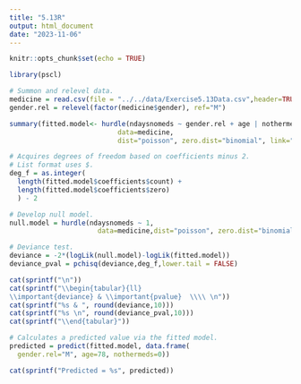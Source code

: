```yaml
---
title: "5.13R"
output: html_document
date: "2023-11-06"
---
```


```r
knitr::opts_chunk$set(echo = TRUE)
```

```r
library(pscl)
```

```r
# Summon and relevel data.
medicine = read.csv(file = "../../data/Exercise5.13Data.csv",header=TRUE,sep=",")
gender.rel = relevel(factor(medicine$gender), ref="M")
```

```r
summary(fitted.model<- hurdle(ndaysnomeds ~ gender.rel + age | nothermeds,
                           data=medicine, 
                           dist="poisson", zero.dist="binomial", link="logit"))

# Acquires degrees of freedom based on coefficients minus 2.
# List format uses $.
deg_f = as.integer(
  length(fitted.model$coefficients$count) +
  length(fitted.model$coefficients$zero)
  ) - 2
```

```r
# Develop null model.
null.model = hurdle(ndaysnomeds ~ 1,
                      data=medicine,dist="poisson", zero.dist="binomial", link="logit")

# Deviance test.
deviance = -2*(logLik(null.model)-logLik(fitted.model))
deviance_pval = pchisq(deviance,deg_f,lower.tail = FALSE)

cat(sprintf("\n"))
cat(sprintf("\\begin{tabular}{ll}
\\important{deviance} & \\important{pvalue}  \\\\ \n"))
cat(sprintf("%s & ", round(deviance,10)))
cat(sprintf("%s \n", round(deviance_pval,10)))
cat(sprintf("\\end{tabular}"))
```

```r
# Calculates a predicted value via the fitted model.
predicted = predict(fitted.model, data.frame(
  gender.rel="M", age=78, nothermeds=0))

cat(sprintf("Predicted = %s", predicted))
```
